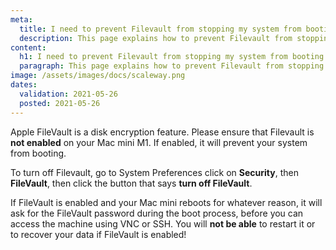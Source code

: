 ```yaml
---
meta:
  title: I need to prevent Filevault from stopping my system from booting
  description: This page explains how to prevent Filevault from stopping your system from booting
content:
  h1: I need to prevent Filevault from stopping my system from booting
  paragraph: This page explains how to prevent Filevault from stopping your system from booting
image: /assets/images/docs/scaleway.png
dates:
  validation: 2021-05-26
  posted: 2021-05-26
---
```


Apple FileVault is a disk encryption feature. Please ensure that Filevault is **not enabled** on your Mac mini M1. If enabled, it will prevent your system from booting.

To turn off Filevault, go to System Preferences click on **Security**, then **FileVault**, then click the button that says **turn off FileVault**.


  <Message type="important">

  If FileVault is enabled and your Mac mini reboots for whatever reason, it will ask for the FileVault password during the boot process, before you can access the machine using VNC or SSH. You will **not be able** to restart it or to recover your data if FileVault is enabled!

  </Message>
